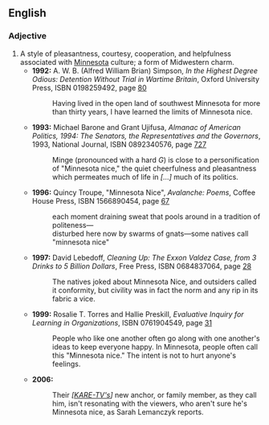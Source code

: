 {{wikipedia}}

== English ==

=== Adjective ===

{{en-adj|pos=Minnesota nice|-}}

# A style of pleasantness, courtesy, cooperation, and helpfulness associated with [[w:Minnesota|Minnesota]] culture; a form of Midwestern charm.
#* '''1992:''' A. W. B. (Alfred William Brian) Simpson, ''In the Highest Degree Odious: Detention Without Trial in Wartime Britain'', Oxford University Press, ISBN 0198259492, page [http://books.google.com/books?id=3b2g1RD5fUAC&pg=RA1-PA80&dq=%22Minnesota+nice%22+date:1990-1999&num=30&sig=TDhGRpIQUajNfxhqOnO6f73aaBI 80]
#*: Having lived in the open land of southwest Minnesota for more than thirty years, I have learned the limits of Minnesota nice.
#* '''1993:''' Michael Barone and Grant Ujifusa, ''Almanac of American Politics, 1994: The Senators, the Representatives and the Governors'', 1993, National Journal, ISBN 0892340576, page [http://books.google.com/books?id=fLgYAAAAIAAJ&q=%22Minnesota+nice%22+date:1990-1999&dq=%22Minnesota+nice%22+date:1990-1999&num=30&pgis=1 727]
#*: Minge (pronounced with a hard ''G'') is close to a personification of "Minnesota nice," the quiet cheerfulness and pleasantness which permeates much of life in ''[…]'' much of its politics.
#* '''1996:''' Quincy Troupe, "Minnesota Nice", ''Avalanche: Poems'',  Coffee House Press, ISBN 1566890454, page [http://books.google.com/books?id=-MKKGlUnWGAC&pg=PA67&dq=%22Minnesota+nice%22+date:1990-1999&num=30&sig=cIMaMxIpU0fimHkUxsTAnkHlsik 67]
#*: each moment draining sweat that pools around in a tradition of politeness— <br/> disturbed here now by swarms of gnats—some natives call "minnesota nice"
#* '''1997:''' David Lebedoff, ''Cleaning Up: The Exxon Valdez Case, from 3 Drinks to 5 Billion Dollars'', Free Press, ISBN 0684837064, page [http://books.google.com/books?id=McZgNUzevgcC&q=%22Minnesota+nice%22+date:1990-1999&dq=%22Minnesota+nice%22+date:1990-1999&num=30&pgis=1 28]
#*: The natives joked about Minnesota Nice, and outsiders called it conformity, but civility was in fact the norm and any rip in its fabric a vice.
#* '''1999:''' Rosalie T. Torres and Hallie Preskill, ''Evaluative Inquiry for Learning in Organizations'', ISBN 0761904549, page [http://books.google.com/books?id=dywx7LyiIcAC&pg=PA31&dq=0761904549+%22minnesota+nice%22&sig=NVg6x_v-9Y7E406Jgz_gJeXwsxo 31]
#*: People who like one another often go along with one another's ideas to keep everyone happy. In Minnesota, people often call this "Minnesota nice." The intent is not to hurt anyone's feelings.
#* '''2006:''' {{cite news
  | author = [[w:Brooke Gladstone|Brooke Gladstone]]
  | url = http://onthemedia.org/transcripts/transcripts_072806_impt.html
  | title = "The Importance of Being Earnest"
  | work = [[w:On the Media|On the Media]]
  | publisher = [[w:WNYC|WNYC]]
  | date = 28 July 2006
  | accessdate = 2007-08-31
}}
#*: Their ''<nowiki>[</nowiki>[[w:KARE|KARE-TV's]]<nowiki>]</nowiki>'' new anchor, or family member, as they call him, isn't resonating with the viewers, who aren't sure he's Minnesota nice, as Sarah Lemanczyk reports.